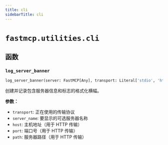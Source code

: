 ```yaml
---
title: cli
sidebarTitle: cli
---
```


# `fastmcp.utilities.cli`

## 函数

### `log_server_banner` <sup><a href="https://github.com/jlowin/fastmcp/blob/main/src/fastmcp/utilities/cli.py#L26" target="_blank"><Icon icon="github" style="width: 14px; height: 14px;" /></a></sup>

```python
log_server_banner(server: FastMCP[Any], transport: Literal['stdio', 'http', 'sse', 'streamable-http']) -> None
```


创建并记录包含服务器信息和标志的格式化横幅。

**参数：**
- `transport`: 正在使用的传输协议
- `server_name`: 要显示的可选服务器名称
- `host`: 主机地址（用于 HTTP 传输）
- `port`: 端口号（用于 HTTP 传输）
- `path`: 服务器路径（用于 HTTP 传输）

